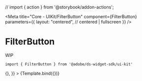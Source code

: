 // import { action } from '@storybook/addon-actions';

<Meta
    title="Core - UIKit/FilterButton"
    component={FilterButton}
    parameters={{
        layout: "centered", // centered | fullscreen
    }}
/>


# FilterButton

WIP

```
import { FilterButton } from '@adobe/ds-widget-sdk/ui-kit'
```

<Canvas>
    <Story
        name="FilterButton"
        args={{
            onClick: () => {},
        }}
    >
        {Template.bind({})}
    </Story>
</Canvas>
